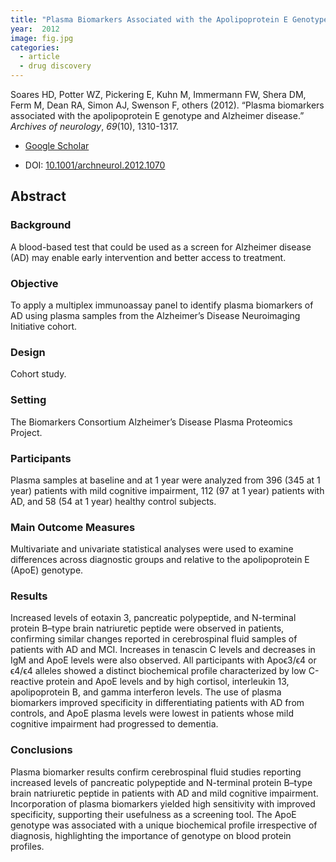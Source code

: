 ```yaml
---
title: "Plasma Biomarkers Associated with the Apolipoprotein E Genotype and Alzheimer Disease"
year:  2012 
image: fig.jpg
categories:
  - article
  - drug discovery
---
```


Soares HD, Potter WZ, Pickering E, Kuhn M, Immermann FW, Shera DM, Ferm M, Dean RA, Simon AJ, Swenson F, others (2012). “Plasma biomarkers associated with the apolipoprotein E genotype and Alzheimer disease.” _Archives of neurology_, *69*(10), 1310-1317.

- [Google Scholar](https://scholar.google.com/scholar?hl=en&as_sdt=0%2C7&q=Plasma+biomarkers+associated+with+the+apolipoprotein+E+genotype+and+Alzheimer+disease2012&btnG=) 

- DOI: [10.1001/archneurol.2012.1070](https://doi.org/10.1001/archneurol.2012.1070)


## Abstract

### Background 

A blood-based test that could be used as a screen for Alzheimer disease (AD) may enable early intervention and better access to treatment.

### Objective 

To apply a multiplex immunoassay panel to identify plasma biomarkers of AD using plasma samples from the Alzheimer's Disease Neuroimaging Initiative cohort.

### Design 

Cohort study.

### Setting 

The Biomarkers Consortium Alzheimer's Disease Plasma Proteomics Project.

### Participants 

Plasma samples at baseline and at 1 year were analyzed from 396 (345 at 1 year) patients with mild cognitive impairment, 112 (97 at 1 year) patients with AD, and 58 (54 at 1 year) healthy control subjects.

### Main Outcome Measures 

Multivariate and univariate statistical analyses were used to examine differences across diagnostic groups and relative to the apolipoprotein E (ApoE) genotype.

### Results 

Increased levels of eotaxin 3, pancreatic polypeptide, and N-terminal protein B–type brain natriuretic peptide were observed in patients, confirming similar changes reported in cerebrospinal fluid samples of patients with AD and MCI. Increases in tenascin C levels and decreases in IgM and ApoE levels were also observed. All participants with Apoϵ3/ϵ4 or ϵ4/ϵ4 alleles showed a distinct biochemical profile characterized by low C-reactive protein and ApoE levels and by high cortisol, interleukin 13, apolipoprotein B, and gamma interferon levels. The use of plasma biomarkers improved specificity in differentiating patients with AD from controls, and ApoE plasma levels were lowest in patients whose mild cognitive impairment had progressed to dementia.

### Conclusions 

Plasma biomarker results confirm cerebrospinal fluid studies reporting increased levels of pancreatic polypeptide and N-terminal protein B–type brain natriuretic peptide in patients with AD and mild cognitive impairment. Incorporation of plasma biomarkers yielded high sensitivity with improved specificity, supporting their usefulness as a screening tool. The ApoE genotype was associated with a unique biochemical profile irrespective of diagnosis, highlighting the importance of genotype on blood protein profiles.

